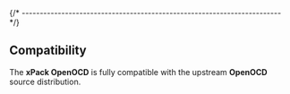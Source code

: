 
{/* ------------------------------------------------------------------------ */}

## Compatibility

The **xPack OpenOCD** is fully compatible with the upstream **OpenOCD**
source distribution.
